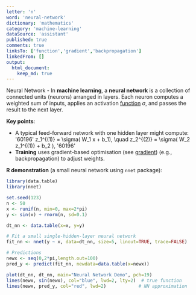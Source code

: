 ```yaml
---
letter: 'n'
word: 'neural-network'
dictionary: 'mathematics'
category: 'machine-learning'
dataSource: 'assistant'
published: true
comments: true
linksTo: ['function','gradient','backpropagation']
linkedFrom: []
output:
  html_document:
    keep_md: true
---
```




<a id="neural-network">Neural Network</a> - In **machine learning**, a **neural network** is a collection of connected units (neurons) arranged in layers. Each neuron computes a weighted sum of inputs, applies an activation [function](#function) $\sigma$, and passes the result to the next layer.

**Key points**:
- A typical feed-forward network with one hidden layer might compute:
  '60196'
  z_1^{(1)} = \sigma( W_1 x + b_1), \quad z_2^{(2)} = \sigma( W_2 z_1^{(1)} + b_2 ), 
  '60196'
- **Training** uses gradient-based optimisation (see [gradient](#gradient)) (e.g., backpropagation) to adjust weights.

**R demonstration** (a small neural network using `nnet` package):


``` r
library(data.table)
library(nnet)

set.seed(123)
n <- 50
x <- runif(n, min=0, max=2*pi)
y <- sin(x) + rnorm(n, sd=0.1)

dt_nn <- data.table(x=x, y=y)

# Fit a small single-hidden-layer neural network
fit_nn <- nnet(y ~ x, data=dt_nn, size=5, linout=TRUE, trace=FALSE)

# Predictions
newx <- seq(0,2*pi,length.out=100)
pred_y <- predict(fit_nn, newdata=data.table(x=newx))

plot(dt_nn, dt_nn, main="Neural Network Demo", pch=19)
lines(newx, sin(newx), col="blue", lwd=2, lty=2)  # true function
lines(newx, pred_y, col="red", lwd=2)            # NN approximation
```

<Figure src="/Users/work/Coding/derecksprojects/derecksnotes.com-playground/derecksnotes.com/client/src/app/dictionaries/mathematics/definitions/mathematics_machine-learning_n_neural-network_files/figure-html/unnamed-chunk-1-1.png">
	
</Figure>
